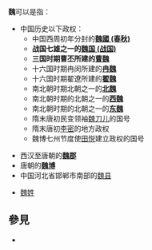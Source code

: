 '''魏'''可以是指：
*中国历史以下政权：
**中国西周初年分封的'''[[魏國_(春秋)|魏國 (春秋)]]'''
**'''战国七雄之一的[[魏国_(战国)|魏国 (战国)]]'''
**'''三国时期曹丕所建的[[曹魏|曹魏]]'''
**十六国时期冉闵所建的'''[[冉魏|冉魏]]'''
**十六国时期翟遼所建的'''[[翟魏|翟魏]]'''
**南北朝时期北朝之一的'''[[北魏|北魏]]'''
**南北朝时期的北朝之一的'''[[西魏|西魏]]'''
**南北朝时期的北朝之一的'''[[东魏|东魏]]'''
**隋末唐初民变领袖[[魏刀儿|魏刀儿]]的国号
**隋末唐初[[李密_(隋)|李密]]的地方政权
**魏博七州节度使[[田悦|田悦]]建立政权的国号

*西汉至唐朝的'''[[魏郡|魏郡]]'''
*唐朝的'''[[魏博|魏博]]'''
*中国河北省邯郸市南部的[[魏县|魏县]]

*[[魏姓|魏姓]]

== 參見 ==
* {{Lookfrom}}

{{disambig|W|Cat=一字消歧义}}